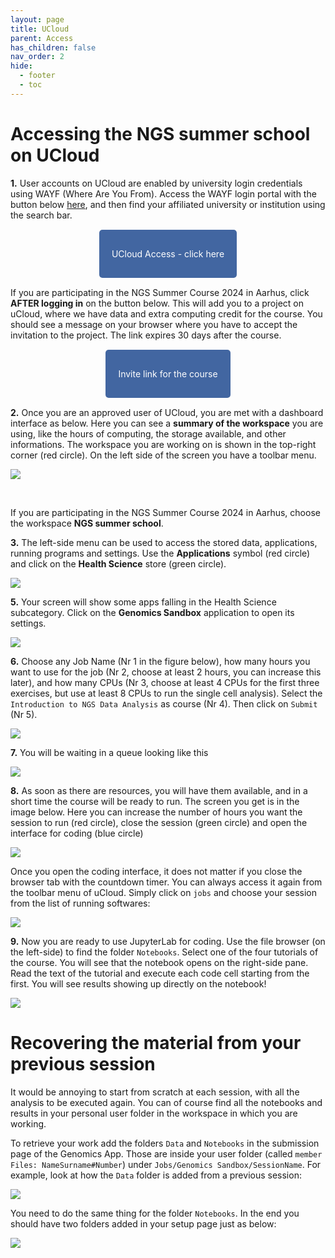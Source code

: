 ```yaml
---
layout: page
title: UCloud
parent: Access
has_children: false
nav_order: 2
hide:
  - footer
  - toc
---
```


# Accessing the NGS summer school on UCloud

**1.** User accounts on UCloud are enabled by university login credentials using WAYF (Where Are You From). Access the WAYF login portal with the button below [here](https://cloud.sdu.dk/), and then find your affiliated university or institution using the search bar. 

&nbsp;

 <p align="center">
  <a href="https://cloud.sdu.dk" style="background-color: #4266A1; color: #FFFFFF; padding: 30px 20px; text-decoration: none; border-radius: 5px;">
    UCloud Access
    - click here
  </a>
</p>

&nbsp;

:::{.callout-warning title="NGS summer school"}

If you are participating in the NGS Summer Course 2024 in Aarhus, click **AFTER logging in** on the button below. This will add you to a project on uCloud, where we have data and extra computing credit for the course. You should see a message on your browser where you have to accept the invitation to the project. The link expires 30 days after the course.

&nbsp; 

<p align="center">
  <a href="https://cloud.sdu.dk/app/projects/invite/48779752-3cd2-41f7-b497-fc465d24990b" style="background-color: #4266A1; color: #FFFFFF; padding: 30px 20px; text-decoration: none; border-radius: 5px;">
    Invite link
    for the course
  </a>
</p>

&nbsp; 

:::

**2.** Once you are an approved user of UCloud, you are met with a dashboard interface as below. Here you can see a **summary of the workspace** you are using, like the hours of computing, the storage available, and other informations. The workspace you are working on is shown in the top-right corner (red circle). On the left side of the screen you have a toolbar menu.

![](../images/dashboard_edit.png)

&nbsp;

:::{.callout-warning title="NGS summer school"}

If you are participating in the NGS Summer Course 2024 in Aarhus, choose the workspace **NGS summer school**.

:::

<!--
:::{.callout-warning title="Exercise: drives and file explorer"}

Click on the first button of the left menu (Files). The **Files** window will open. Here you can create **drives**, which are virtual storage units resembling the drives of a computer, where you can store, delete and move files around.

Create a drive using the button on top of the window (`Create drive`), choose the resources available from the dropdown menu (in the workspace `My workspace` you probably have `u1-cephfs`) and assign a name. 

Now you have created your drive! If you click into this, you can see new top buttons, for example to upload a file, create a folder and sync with another computer (which needs a software - click on the button to read more). When you have a drive, you can **mount** it into a software you want to use (mount means to make it available for the software to read/write from and to).

:::
-->

**3.**  The left-side menu can be used to access the stored data, applications, running programs and settings. Use the **Applications** symbol (red circle) and click on the **Health Science** store (green circle). 

![](../images/appsMenu_edit.png)

**5.**  Your screen will show some apps falling in the Health Science subcategory. Click on the **Genomics Sandbox** application to open its settings.

![](../images/genomicsSandbox.png)

**6.** Choose any Job Name (Nr 1 in the figure below), how many hours you want to use for the job (Nr 2, choose at least 2 hours, you can increase this later), and how many CPUs (Nr 3, choose at least 4 CPUs for the first three exercises, but use at least 8 CPUs to run the single cell analysis). Select the `Introduction to NGS Data Analysis` as course (Nr 4). Then click on `Submit` (Nr 5).

![](../images/appSetup_edited.png)

**7.** You will be waiting in a queue looking like this

![](../images/waitingInQueue.png)

**8.** As soon as there are resources, you will have them available, and in a short time the course will be ready to run. The screen you get is in the image below. Here you can increase the number of hours you want the session to run (red circle), close the session (green circle) and open the interface for coding (blue circle)

![](../images/afterTheQueue_edited.png)

:::{.callout-tip}

Once you open the coding interface, it does not matter if you close the browser tab with the countdown timer. You can always access it again from the toolbar menu of uCloud. Simply click on `jobs` and choose your session from the list of running softwares:

![](../images/recoverJobs.gif)

:::

**9.** Now you are ready to use JupyterLab for coding. Use the file browser (on the left-side) to find the folder `Notebooks`. Select one of the four tutorials of the course. You will see that the notebook opens on the right-side pane. Read the text of the tutorial and execute each code cell starting from the first. You will see results showing up directly on the notebook!

![](../images/startNotebook.gif)

# Recovering the material from your previous session

It would be annoying to start from scratch at each session, with all the analysis to be executed again. You can of course find all the notebooks and results in your personal user folder in the workspace in which you are working.

To retrieve your work add the folders `Data` and `Notebooks` in the submission page of the Genomics App. Those are inside your user folder (called `member Files: NameSurname#Number`) under `Jobs/Genomics Sandbox/SessionName`. For example, look at how the `Data` folder is added from a previous session:

![](../images/retrieveFolderData.gif)

You need to do the same thing for the folder `Notebooks`. In the end you should have two folders added in your setup page just as below:

![](../images/retrievedFolders.png)

